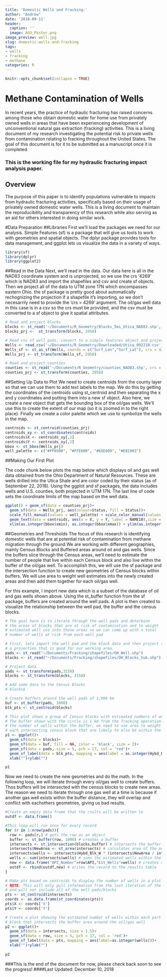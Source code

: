 ```yaml
---
title: 'Domestic Wells and Fracking:'
author: "Andrew"
date: '2018-09-11'
header:
  caption: ''
  image: AGU_Poster.png
image_preview: well.jpg
slug: domestic-wells-and-fracking
tags:
- wells
- fracking
- methane
categories: R
---
```


```r
knitr::opts_chunk$set(collapse = TRUE)
```

# Methane Contamination of Wells

In recent years, the practice of hydraulic fracturing has raised concerns among those who obtain domestic water for home use from privately owned wells in areas that have been experienceing development of unconventional natural gas extraction (fracking) activities. This is a living document of my research investigating the potential risk to private wells from contamination relating to fracking throughout the United States. The goal of this document is for it to be submitted as a manuscript once it is completed.


### This is the working file for my hydraulic fracturing impact analysis paper. 


## Overview

  The purpose of this paper is to identify populations vulnerable to impacts from hydraulic fracturing activities, specifically based on their usage of privately owned domestic water wells. This is a living document to maintain the reproducibility and transparency of this research while also serving as an aid for others interested in doing similar work.

#Data Preparation
##Libraries
First we'll load the packages we need for our analysis. Simple Features (sf) is a package that will give us tools to work with geometries and spatial objects. The dplyr package provides tools for data management, and ggplot lets us visualize the data in a variety of ways.
```r
library(sf)
library(dplyr)
library(ggplot2)
```

##Read in the Data
Next, we'll read in the data. Our data here is all in the NAD83 coordinate system and is unprojected, so we use the crs '4269' which is NAD83 and import the shapefiles and csv and create sf objects. Then we project all of the data to UTM zone 17N which encompasses eastern Ohio. the sf package is pretty good about automatically rechognizing the projection if a shapefile it's importing, so we don't necesarrily need to provide the 'crs = 4269' argument. The oil/gas well data in this case is in a csv so the crs must be provided, and the csv must be converted to a sf object to give it spatial attributes.
```r
# Read and project blocks
blocks <- st_read('~/Documents/R_Geometry/Blocks_5mi_Utica_NAD83.shp', crs = 4269)
blocks_prj <-  st_transform(blocks, 2958)

# Read csv of well pads, convert to a simple features object and project
Wells <- read.csv('~/Documents/R_Geometry/Downloaded/Utica_092218.csv')
Wells_sf <- st_as_sf(Wells, coords = c("Surf_Lon","Surf_Lat"), crs = 4269)
Wells_prj <- st_transform(Wells_sf, 2958)

# Read and project counties
counties <- st_read('~/Documents/R_Geometry/counties_NAD83.shp', crs = 4269)
counties_prj <- st_transform(counties, 2958)
```

##Setting Up Data to Plot
We need to create centroids from the county layer so that we can use them to add text labels to the map. We do this by getting the coordinates of the centroids using st_centroid and then separating the x and y coordinates and putting them into a new sf object. Also here, we create a new object that gets the bounding box of the oil/gas wells. We'll use this to create the extent of our map (so it is zoomed in to the right place). Finally we create a color palette which we use to symbolize the wells in the map.


```r
centroids <- st_centroid(counties_prj)
centroids_xy <- st_coordinates(centroids)
centroids$X <- centroids_xy[,1]
centroids$Y <- centroids_xy[,2]
bbox <- st_bbox(Wells_prj)
well_palette <- c("#FF8500", "#FFE600", "#65E809", "#E81903")
```


##Making Our First Plot

The code chunk below plots the map below which displays oil and gas well data obtained from the Ohio Department of Natural Resources. These are wells drilled into the Utica Shale and are color coded by their status (as of September 22, 2018). Using the ggplot and sf packages, the data includes wells and U.S. counties, both projected in UTM 17N. The last line of code sets the coordinate limits of the map based on the well data.

```r
ggplot() + geom_sf(data = counties_prj)+
  geom_sf(data = Wells_prj, aes(colour=Status, fill = Status))+ 
  scale_fill_manual(values = well_palette) + scale_color_manual(values = well_palette)+
  geom_text(data = centroids, aes(x = X, y = Y, label = NAME10),size = 2.5)+
  xlim(as.integer(bbox$xmin), as.integer(bbox$xmax)) + ylim(as.integer(bbox$ymin), as.integer(bbox$ymax))
```


##Geometries and Thresholds
  The focus of this research is identifying domestic wells that are at potential risk of contamination from methane migration through the ground.We are working with different geographies, mainly Census Blocks and Buffered areas around oil and gas wells. Since the buffers slice through the Census areas, we'll need to estimate the number of people that live within each Census block and also live within the buffer of the oil/gas well. To accomplish this, we will use the sf package and the intersection function to create new geometries of Census blocks within buffers. We will use area to weight well estimates into the newly created areas and then add them together for each oil/gas well.

For this example, I import new data which is a subset of the database of oil and gas wells shown above. Using the st_buffer function from the sf package, buffers are created around the well pads. A plot is then created to visualize the relationship between the well pad, the buffer and the census blocks.

```r

# The goal here is to iterate through the well pads and determine
# the areas of blocks that are at risk of contamination and to weight
# estimated well use into those areas so we can come up with a total
# number of wells at risk from each well pad

# First, lets import the well pad and the block data and then project them to
# a projection that is good for our working area.
pads <- st_read("~/Documents/Fracking/shapefiles/OH_Well.shp")
blocks <- st_read("~/Documents/Fracking/shapefiles/OH_Blocks_Sub.shp")

# Project data
pads <- st_transform(pads,3158)
blocks <- st_transform(blocks, 3158)

# Add some data to the Census Blocks
# blocks$

# Create buffers around the well pads of 1,000 km
buf <- st_buffer(pads, 1000)
blk_pts <- st_centroid(blocks)

# This plot shows a group of Census blocks with estimated numbers of wells within each one.
# The buffer shown with the circle is 1 km from the fracking operation. #In order to estimate
# the number of wells within the buffer, we need to use area to weight the number of wells within
# each intersecting census block that are likely to also be within the 1 km buffer
p1 <- ggplot()+
  geom_sf(data = blocks)+
  geom_sf(data = buf, fill = NA, color = 'black', size = 2)+
  geom_sf(data = pads, size = 5, pch = 17, col = 'red')+
  geom_sf_label(data = blk_pts, mapping = aes(label = as.integer(Hybd_Blk_W)))+
  xlab("")+ylab("")

p1
```


Now we need to create the new geometries and do the math. In the following loop, we will iterate through every oil/gas well to create buffers. Thos buffers will be intersected with the census blocks to create new areas. The reason we need to iterate through one gas well at a time is because if another gas well exists within the buffer distance, they will overlap and conflict with eachothers geometries, giving us bad results.
```r
#Create an empty data frame that the rsults will be written to
outdf <- data.frame()

#This loop will run once for every record
for (r in 1:nrow(pads)){
  row <- pads[r,] # gets the row as an object
  buffer <- st_buffer(row, 1000) # creates a buffer
  intersects <- st_intersection(blocks,buffer) # intersects the buffer with the blocks and creates new sf object
  intersects$NewArea <- st_area(intersects) # calculates area of the newly created shapes
  intersects$wells <- intersects$Hybd_Blk_W * (intersects$NewArea / intersects$Shape_Area) # calculates what percentage of the original Census block the new area is and multiplies it by estimated wells
  wells <- sum(intersects$wells) # sums the estimated wells within the vuffer area of the well pad
  new <- data.frame("API_Number"=row$API,"Est_Wells"=wells) # creates a new record to add to the results table
  outdf <- rbind(outdf,new) # writes the record to the results table
}

# Make pts based on centroids to display the number of wells in a plot
# NOTE: This will only pull information from the last iteration of the for loop above
# and will not include all of the well pads/blocks
pts <- st_centroid(intersects)
coords <- as.data.frame(st_coordinates(pts))
pts$X <- coords['X']
pts$Y <- coords['Y']

# Create a plot showing the estimated number of wells within each part of each 
# block that intersects the buffer area around the oil/gas well  
p2 <- ggplot()+
  geom_sf(data = intersects, size = 1.5)+
  geom_sf(data = row, size = 5, pch = 17, col = 'red')+
  geom_sf_label(data = pts, mapping = aes(label=as.integer(wells)))+
  xlab("")+ylab("")
  
p2

```

  
  
  
###This is the end of the document for now, please check back soon to see the progress!
####Last Updated: December 10, 2018



